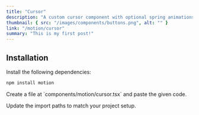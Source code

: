 ```yaml
---
title: "Cursor"
description: "A custom cursor component with optional spring animations. It can be globally applied to the page or attached specifically to a parent element."
thumbnail: { src: "/images/components/buttons.png", alt: "" }
link: "/motion/cursor"
summary: "This is my first post!"
---
```


<ComponentPreview name="cursor-demo" />

## Installation

<Steps>
<Step>
Install the following dependencies:
</Step>

```bash
npm install motion
```

<Step>
    Create a file at `components/motion/cursor.tsx` and paste the given code.
</Step>

<CollapsibleSource name="cursor" />

<Step>Update the import paths to match your project setup.</Step>

</Steps>
